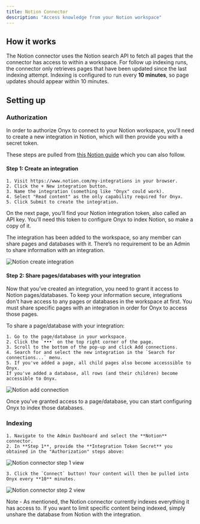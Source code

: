 ```yaml
---
title: Notion Connector
description: "Access knowledge from your Notion workspace"
---
```


## How it works

The Notion connector uses the Notion search API to fetch all pages that the connector has access to within a workspace.
For follow up indexing runs, the connector only retrieves pages that have been updated since the last indexing attempt.
Indexing is configured to run every **10 minutes**, so page updates should appear within 10 minutes.

## Setting up

### Authorization

In order to authorize Onyx to connect to your Notion workspace, you'll need to create a new integration in
Notion, which will then provide you with a secret token.

These steps are pulled from [this Notion guide](https://developers.notion.com/docs/create-a-notion-integration)
which you can also follow.

#### Step 1: Create an integration

    1. Visit https://www.notion.com/my-integrations in your browser.
    2. Click the + New integration button.
    3. Name the integration (something like "Onyx" could work).
    4. Select "Read content" as the only capability required for Onyx.
    5. Click Submit to create the integration.

On the next page, you’ll find your Notion integration token, also called an API key. You’ll need this
token to configure Onyx to index Notion, so make a copy of it.

The integration has been added to the workspace, so any member can share pages and databases with it.
There’s no requirement to be an Admin to share information with an integration.

![Notion create integration](/assets/images/connectors/notion/NotionCreateIntegration.gif)

#### Step 2: Share pages/databases with your integration

Now that you’ve created an integration, you need to grant it access to Notion pages/databases.
To keep your information secure, integrations don't have access to any pages or databases in the workspace at first.
You must share specific pages with an integration in order for Onyx to access those pages.

To share a page/database with your integration:

    1. Go to the page/database in your workspace.
    2. Click the `•••` on the top right corner of the page.
    3. Scroll to the bottom of the pop-up and click Add connections.
    4. Search for and select the new integration in the `Search for connections...` menu.
    5. If you've added a page, all child pages also become accesssible to Onyx.
    If you've added a database, all rows (and their children) become accessible to Onyx.

![Notion add connection](/assets/images/connectors/notion/NotionAddConnector.png)

Once you've granted access to a page/database, you can start configuring Onyx to index those databases.

### Indexing

    1. Navigate to the Admin Dashboard and select the **Notion** connector.
    2. In **Step 1**, provide the **Integration Token Secret** you obtained in the "Authorization" steps above:

![Notion connector step 1 view](/assets/images/connectors/notion/NotionAuth.png)

    3. Click the `Connect` button! Your content will then be pulled into Onyx every **10** minutes.

![Notion connector step 2 view](/assets/images/connectors/notion/NotionIndex.png)

Note - As mentioned, the Notion connector currently indexes everything it has access to. If you want to
limit specific content being indexed, simply unshare the database from Notion with the integration.
